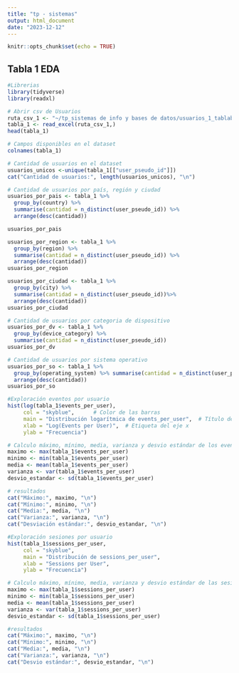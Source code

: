 ---
title: "tp - sistemas"
output: html_document
date: "2023-12-12"
---

```{r setup, include=FALSE}
knitr::opts_chunk$set(echo = TRUE)
```

## Tabla 1 EDA
```{r message=FALSE, warning=FALSE}
#Librerias
library(tidyverse)
library(readxl)
```
```{r}
# Abrir csv de Usuarios
ruta_csv_1 <- "~/tp_sistemas de info y bases de datos/usuarios_1_tablabq.xlsx"
tabla_1 <- read_excel(ruta_csv_1,)
head(tabla_1)

```

```{r}
# Campos disponibles en el dataset
colnames(tabla_1)
```

```{r}
# Cantidad de usuarios en el dataset
usuarios_unicos <-unique(tabla_1[["user_pseudo_id"]])
cat("Cantidad de usuarios:", length(usuarios_unicos), "\n")
```
```{r}
# Cantidad de usuarios por país, región y ciudad
usuarios_por_pais <- tabla_1 %>% 
  group_by(country) %>% 
  summarise(cantidad = n_distinct(user_pseudo_id)) %>% 
  arrange(desc(cantidad))

usuarios_por_pais
```
```{r}
usuarios_por_region <- tabla_1 %>%
  group_by(region) %>% 
  summarise(cantidad = n_distinct(user_pseudo_id)) %>% 
  arrange(desc(cantidad))
usuarios_por_region
```
```{r}
usuarios_por_ciudad <- tabla_1 %>% 
  group_by(city) %>% 
  summarise(cantidad = n_distinct(user_pseudo_id))%>% 
  arrange(desc(cantidad))
usuarios_por_ciudad
```


```{r}
# Cantidad de usuarios por categoria de dispositivo
usuarios_por_dv <- tabla_1 %>%
  group_by(device_category) %>% 
  summarise(cantidad = n_distinct(user_pseudo_id))
usuarios_por_dv
```

```{r}
# Cantidad de usuarios por sistema operativo
usuarios_por_so <- tabla_1 %>%
  group_by(operating_system) %>% summarise(cantidad = n_distinct(user_pseudo_id)) %>% 
  arrange(desc(cantidad))
usuarios_por_so
```

```{r}
#Exploración eventos por usuario
hist(log(tabla_1$events_per_user), 
     col = "skyblue",      # Color de las barras
     main = "Distribución logarítmica de events_per_user",  # Título del gráfico
     xlab = "Log(Events per User)",  # Etiqueta del eje x
     ylab = "Frecuencia")      
```
```{r}
# Calculo máximo, mínimo, media, varianza y desvio estándar de los eventos por usuario
maximo <- max(tabla_1$events_per_user)
minimo <- min(tabla_1$events_per_user)
media <- mean(tabla_1$events_per_user)
varianza <- var(tabla_1$events_per_user)
desvio_estandar <- sd(tabla_1$events_per_user)

# resultados
cat("Máximo:", maximo, "\n")
cat("Mínimo:", minimo, "\n")
cat("Media:", media, "\n")
cat("Varianza:", varianza, "\n")
cat("Desviación estándar:", desvio_estandar, "\n")
```
```{r}
#Exploración sesiones por usuario
hist(tabla_1$sessions_per_user, 
     col = "skyblue",      
     main = "Distribución de sessions_per_user",  
     xlab = "Sessions per User",  
     ylab = "Frecuencia")  
```
```{r}
# Calculo máximo, mínimo, media, varianza y desvio estándar de las sesiones por usuario
maximo <- max(tabla_1$sessions_per_user)
minimo <- min(tabla_1$sessions_per_user)
media <- mean(tabla_1$sessions_per_user)
varianza <- var(tabla_1$sessions_per_user)
desvio_estandar <- sd(tabla_1$sessions_per_user)

#resultados
cat("Máximo:", maximo, "\n")
cat("Mínimo:", minimo, "\n")
cat("Media:", media, "\n")
cat("Varianza:", varianza, "\n")
cat("Desvio estándar:", desvio_estandar, "\n")
```
 

